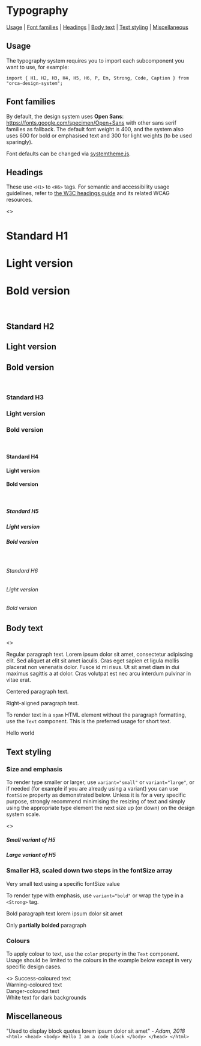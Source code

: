 
<Meta title="System/Typography" />

# Typography

[Usage](#usage) | [Font families](#font-families) | [Headings](#headings) | [Body text](#body-text) | [Text styling](#text-styling) | [Miscellaneous](#miscellaneous)

## Usage

The typography system requires you to import each subcomponent you want to use, for example:

```
import { H1, H2, H3, H4, H5, H6, P, Em, Strong, Code, Caption } from "orca-design-system";
```

## Font families

By default, the design system uses **Open Sans**: https://fonts.google.com/specimen/Open+Sans with other sans serif families as fallback. The default font weight is 400, and the system also uses 600 for bold or emphasised text and 300 for light weights (to be used sparingly).

Font defaults can be changed via [systemtheme.js](https://github.com/orchestrated-io/orca-design-system/blob/master/packages/orcs-design-system/lib/systemtheme.js).

<Typeset fontSizes={systemtheme.fontSizes} fontFamily={systemtheme.font} />

## Headings
These use `<H1>` to `<H6>` tags. For semantic and accessibility usage guidelines, refer to [the W3C headings guide](https://www.w3.org/WAI/tutorials/page-structure/headings/) and its related WCAG resources.

<Preview>
<Story name="Headings/H1 to H6">
<>
<H1>Standard H1</H1>
<H1 variant="light">Light version</H1>
<H1 variant="bold">Bold version</H1>
<br />
<H2>Standard H2</H2>
<H2 variant="light">Light version</H2>
<H2 variant="bold">Bold version</H2>
<br />
<H3>Standard H3</H3>
<H3 variant="light">Light version</H3>
<H3 variant="bold">Bold version</H3>
<br />
<H4>Standard H4</H4>
<H4 variant="light">Light version</H4>
<H4 variant="bold">Bold version</H4>
<br />
<H5>Standard H5</H5>
<H5 variant="light">Light version</H5>
<H5 variant="bold">Bold version</H5>
<br />
<H6>Standard H6</H6>
<H6 variant="light">Light version</H6>
<H6 variant="bold">Bold version</H6>
</>
</Story>
</Preview>

## Body text

<Preview>
<Story name="Body text/Paragraph">
<>
<P>Regular paragraph text. Lorem ipsum dolor sit amet, consectetur adipiscing elit. Sed aliquet at elit sit amet iaculis. Cras eget sapien et ligula mollis placerat non venenatis dolor. Fusce id mi risus. Ut sit amet diam in dui maximus sagittis a at dolor. Cras volutpat est nec arcu interdum pulvinar in vitae erat.</P>
<P textAlign="center">Centered paragraph text.</P>
<P textAlign="right">Right-aligned paragraph text.</P>
</>
</Story>
</Preview>

To render text in a `span` HTML element without the paragraph formatting, use the `Text` component. This is the preferred usage for short text.

<Preview>
<Story name="Body text/Text">
<Text>Hello world</Text>
</Story>
</Preview>

## Text styling

### Size and emphasis

To render type smaller or larger, use `variant="small"` or `variant="large"`, or if needed (for example if you are already using a variant) you can use `fontSize` property as demonstrated below. Unless it is for a very specific purpose, strongly recommend minimising the resizing of text and simply using the appropriate type element the next size up (or down) on the design system scale.

<Preview>
<Story name="Styling/Sizing">
<>
<H5 variant="small">Small variant of H5</H5>
<H5 variant="large">Large variant of H5</H5>
<H3 fontSize={4}>Smaller H3, scaled down two steps in the fontSize array</H3>
<Text fontSize="10px">Very small text using a specific fontSize value</Text>
</>
</Story>
</Preview>

To render type with emphasis, use `variant="bold"` or wrap the type in a `<Strong>` tag.

<Preview>
<P variant="bold">Bold paragraph text lorem ipsum dolor sit amet</P>
<P>Only <Strong>partially bolded</Strong> paragraph</P>
</Preview>

### Colours

To apply colour to text, use the `color` property in the `Text` component. Usage should be limited to the colours in the example below except in very specific design cases.

<Preview>
<Story name="Styling/Colours">
<>
<Text color="success">Success-coloured text</Text>
<br />
<Text color="warning">Warning-coloured text</Text>
<br />
<Text color="danger">Danger-coloured text</Text>
<br />
<Box bg="black">
<Text color="white">White text for dark backgrounds</Text>
</Box>
</>
</Story>
</Preview>

## Miscellaneous

<Preview>
<Quote>"Used to display block quotes lorem ipsum dolor sit amet" <em> - Adam, 2018</em></Quote>
</Preview>

<Preview>
<Code>&lt;html&gt; &lt;head&gt; &lt;body&gt; Hello I am a code block &lt;/body&gt; &lt;/head&gt; &lt;/html&gt;</Code>
</Preview>
